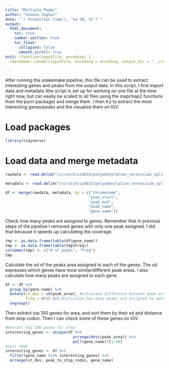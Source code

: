 ```yaml
---
title: "Multiple Peaks"
author: "Simone Zaghen"
date: "`r format(Sys.time(), '%d %B, %Y')`"
output: 
  html_document: 
    toc: true
    number_section: true
    toc_float: 
      collapsed: false
      smooth_scroll: true
knit: (function(inputFile, encoding) {
  rmarkdown::render(inputFile, encoding = encoding, output_dir = "../results/") })

---
```


After running the snakemake pipeline, this file can be used to extract interesting genes and peaks from the output data. 
In this script, I first import data and metadata (the script is set up for working on one file at the time right now, but can easily be scaled to all files using the map/map2 functions from the purrr package) and merge them. I then try to extract the most interesting genes/peaks and the visualize them on IGV.

# Load packages

```r
library(tidyverse)

```

# Load data and merge metadata

```r
rawdata <- read.delim("/scratch/sz4633/polyadenylation_cerevisiae_split_strands/peaks_area/RAPA1_negative_PeakArea.tsv")

metadata <- read.delim("/scratch/sz4633/polyadenylation_cerevisiae_split_strands/peaks_filtered/RAPA1_negative_full.tsv")

df <- merge(rawdata, metadata, by = c("chromosome",
                                     "peak_start",
                                     "peak_end",
                                     "peak_name",
                                     "gene_name"))

```

Check how many peaks are assigned to genes. Remember that in previous steps of the pipeline I removed genes with only one peak assigned. I did that because it speeds up calculating the coverage. 

```r
tmp <- as.data.frame(table(df$gene_name))
tmp <- as.data.frame(table(tmp$Freq))
colnames(tmp) <- c("# of peaks", "Freq")
tmp  

```

Calculate the sd of the peaks area assigned to each of the genes. The sd expresses which genes have most similar/different peak areas. I also calculate how many peaks are assigned to each gene. 

```r
df <- df %>% 
  group_by(gene_name) %>%
  mutate(st_dev = sd(peak_area), #calculate difference between peak areas
         freq = n()) %>% #calculate how many peaks are assigned to each gene
  ungroup()

```

Then extract top 100 genes for area, and sort them by their sd and distance from stop codon. Then I can check some of these genes on IGV.

```r
#extract top 100 genes for area
interesting_genes <- unique(df %>%
                              arrange(desc(peak_area)) %>%
                              pull(gene_name))[1:50]
#sort them
interesting_genes <- df %>%
  filter(gene_name %in% interesting_genes) %>%
  arrange(st_dev, peak_to_stop_codon, gene_name)

```

